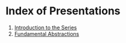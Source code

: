 # Index of Presentations

1. [Introduction to the Series](intro.qmd)
2. [Fundamental Abstractions](chapter1\fund_abst.qmd)